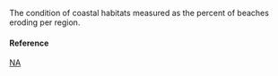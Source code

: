 The condition of coastal habitats measured as the percent of beaches eroding per region.

#### Reference

[NA](http://pubs.usgs.gov/of/2011/1051)